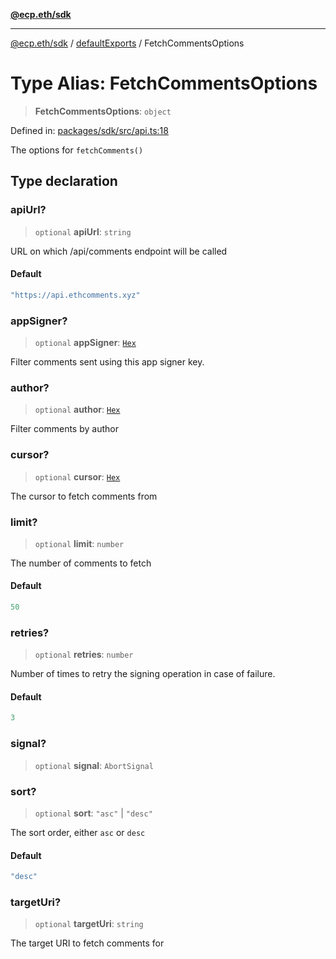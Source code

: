 [**@ecp.eth/sdk**](/sdk-reference/index.mdx)

***

[@ecp.eth/sdk](/sdk-reference/index.mdx) / [defaultExports](/sdk-reference/defaultExports/index.mdx) / FetchCommentsOptions

# Type Alias: FetchCommentsOptions

> **FetchCommentsOptions**: `object`

Defined in: [packages/sdk/src/api.ts:18](https://github.com/ecp-eth/comments-monorepo/blob/main/packages/sdk/src/api.ts#L18)

The options for `fetchComments()`

## Type declaration

### apiUrl?

> `optional` **apiUrl**: `string`

URL on which /api/comments endpoint will be called

#### Default

```ts
"https://api.ethcomments.xyz"
```

### appSigner?

> `optional` **appSigner**: [`Hex`](/sdk-reference/schemas/type-aliases/Hex.mdx)

Filter comments sent using this app signer key.

### author?

> `optional` **author**: [`Hex`](/sdk-reference/schemas/type-aliases/Hex.mdx)

Filter comments by author

### cursor?

> `optional` **cursor**: [`Hex`](/sdk-reference/schemas/type-aliases/Hex.mdx)

The cursor to fetch comments from

### limit?

> `optional` **limit**: `number`

The number of comments to fetch

#### Default

```ts
50
```

### retries?

> `optional` **retries**: `number`

Number of times to retry the signing operation in case of failure.

#### Default

```ts
3
```

### signal?

> `optional` **signal**: `AbortSignal`

### sort?

> `optional` **sort**: `"asc"` \| `"desc"`

The sort order, either `asc` or `desc`

#### Default

```ts
"desc"
```

### targetUri?

> `optional` **targetUri**: `string`

The target URI to fetch comments for
